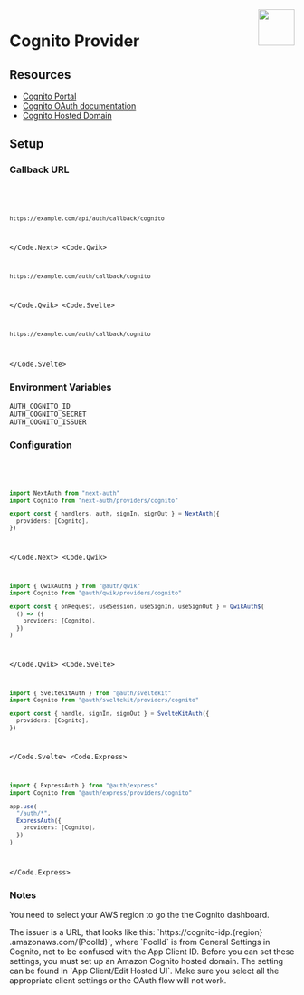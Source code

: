 
<img align="right" src="/img/providers/cognito.svg" height="64" width="64" />

# Cognito Provider

## Resources

- [Cognito Portal](https://console.aws.amazon.com/cognito/v2/home)
- [Cognito OAuth documentation](https://docs.aws.amazon.com/cognito/latest/developerguide/cognito-userpools-server-contract-reference.html)
- [Cognito Hosted Domain](https://docs.aws.amazon.com/cognito/latest/developerguide/cognito-user-pools-assign-domain.html)

## Setup

### Callback URL

<Code>
  <Code.Next>

```bash
https://example.com/api/auth/callback/cognito
```

  </Code.Next>
  <Code.Qwik>

```bash
https://example.com/auth/callback/cognito
```

  </Code.Qwik>
  <Code.Svelte>

```bash
https://example.com/auth/callback/cognito
```

  </Code.Svelte>
</Code>

### Environment Variables

```
AUTH_COGNITO_ID
AUTH_COGNITO_SECRET
AUTH_COGNITO_ISSUER
```

### Configuration

<Code>
  <Code.Next>

```ts filename="/auth.ts"
import NextAuth from "next-auth"
import Cognito from "next-auth/providers/cognito"

export const { handlers, auth, signIn, signOut } = NextAuth({
  providers: [Cognito],
})
```

  </Code.Next>
  <Code.Qwik>
  
```ts filename="/src/routes/plugin@auth.ts"
import { QwikAuth$ } from "@auth/qwik"
import Cognito from "@auth/qwik/providers/cognito"

export const { onRequest, useSession, useSignIn, useSignOut } = QwikAuth$(
  () => ({
    providers: [Cognito],
  })
)
```

  </Code.Qwik>
  <Code.Svelte>

```ts filename="/src/auth.ts"
import { SvelteKitAuth } from "@auth/sveltekit"
import Cognito from "@auth/sveltekit/providers/cognito"

export const { handle, signIn, signOut } = SvelteKitAuth({
  providers: [Cognito],
})
```

  </Code.Svelte>
  <Code.Express>

```ts filename="/src/app.ts"
import { ExpressAuth } from "@auth/express"
import Cognito from "@auth/express/providers/cognito"

app.use(
  "/auth/*",
  ExpressAuth({
    providers: [Cognito],
  })
)
```

  </Code.Express>
</Code>

### Notes

You need to select your AWS region to go the the Cognito dashboard.

<Callout type="info">
  The issuer is a URL, that looks like this: `https://cognito-idp.{region}
  .amazonaws.com/{PoolId}`, where `PoolId` is from General Settings in Cognito,
  not to be confused with the App Client ID.
</Callout>

<Callout type="info">
  Before you can set these settings, you must set up an Amazon Cognito hosted
  domain. The setting can be found in `App Client/Edit Hosted UI`.
</Callout>

<Callout type="warning">
  Make sure you select all the appropriate client settings or the OAuth flow
  will not work.
</Callout>
